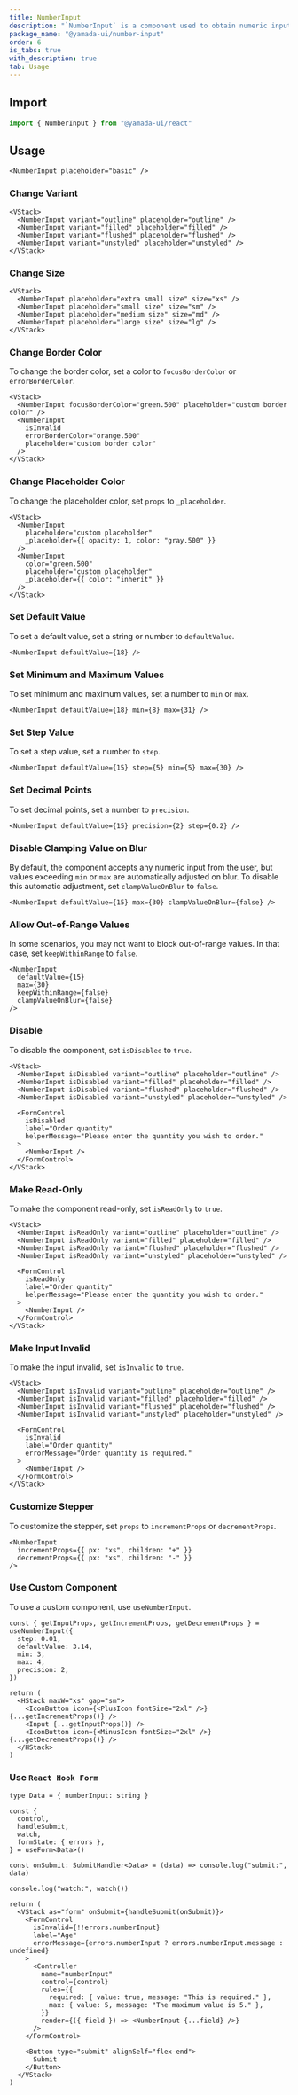 ```yaml
---
title: NumberInput
description: "`NumberInput` is a component used to obtain numeric input from the user."
package_name: "@yamada-ui/number-input"
order: 6
is_tabs: true
with_description: true
tab: Usage
---
```


## Import

```ts
import { NumberInput } from "@yamada-ui/react"
```

## Usage

```tsx
<NumberInput placeholder="basic" />
```

### Change Variant

```tsx
<VStack>
  <NumberInput variant="outline" placeholder="outline" />
  <NumberInput variant="filled" placeholder="filled" />
  <NumberInput variant="flushed" placeholder="flushed" />
  <NumberInput variant="unstyled" placeholder="unstyled" />
</VStack>
```

### Change Size

```tsx
<VStack>
  <NumberInput placeholder="extra small size" size="xs" />
  <NumberInput placeholder="small size" size="sm" />
  <NumberInput placeholder="medium size" size="md" />
  <NumberInput placeholder="large size" size="lg" />
</VStack>
```

### Change Border Color

To change the border color, set a color to `focusBorderColor` or `errorBorderColor`.

```tsx
<VStack>
  <NumberInput focusBorderColor="green.500" placeholder="custom border color" />
  <NumberInput
    isInvalid
    errorBorderColor="orange.500"
    placeholder="custom border color"
  />
</VStack>
```

### Change Placeholder Color

To change the placeholder color, set `props` to `_placeholder`.

```tsx
<VStack>
  <NumberInput
    placeholder="custom placeholder"
    _placeholder={{ opacity: 1, color: "gray.500" }}
  />
  <NumberInput
    color="green.500"
    placeholder="custom placeholder"
    _placeholder={{ color: "inherit" }}
  />
</VStack>
```

### Set Default Value

To set a default value, set a string or number to `defaultValue`.

```tsx
<NumberInput defaultValue={18} />
```

### Set Minimum and Maximum Values

To set minimum and maximum values, set a number to `min` or `max`.

```tsx
<NumberInput defaultValue={18} min={8} max={31} />
```

### Set Step Value

To set a step value, set a number to `step`.

```tsx
<NumberInput defaultValue={15} step={5} min={5} max={30} />
```

### Set Decimal Points

To set decimal points, set a number to `precision`.

```tsx
<NumberInput defaultValue={15} precision={2} step={0.2} />
```

### Disable Clamping Value on Blur

By default, the component accepts any numeric input from the user, but values exceeding `min` or `max` are automatically adjusted on blur. To disable this automatic adjustment, set `clampValueOnBlur` to `false`.

```tsx
<NumberInput defaultValue={15} max={30} clampValueOnBlur={false} />
```

### Allow Out-of-Range Values

In some scenarios, you may not want to block out-of-range values. In that case, set `keepWithinRange` to `false`.

```tsx
<NumberInput
  defaultValue={15}
  max={30}
  keepWithinRange={false}
  clampValueOnBlur={false}
/>
```

### Disable

To disable the component, set `isDisabled` to `true`.

```tsx
<VStack>
  <NumberInput isDisabled variant="outline" placeholder="outline" />
  <NumberInput isDisabled variant="filled" placeholder="filled" />
  <NumberInput isDisabled variant="flushed" placeholder="flushed" />
  <NumberInput isDisabled variant="unstyled" placeholder="unstyled" />

  <FormControl
    isDisabled
    label="Order quantity"
    helperMessage="Please enter the quantity you wish to order."
  >
    <NumberInput />
  </FormControl>
</VStack>
```

### Make Read-Only

To make the component read-only, set `isReadOnly` to `true`.

```tsx
<VStack>
  <NumberInput isReadOnly variant="outline" placeholder="outline" />
  <NumberInput isReadOnly variant="filled" placeholder="filled" />
  <NumberInput isReadOnly variant="flushed" placeholder="flushed" />
  <NumberInput isReadOnly variant="unstyled" placeholder="unstyled" />

  <FormControl
    isReadOnly
    label="Order quantity"
    helperMessage="Please enter the quantity you wish to order."
  >
    <NumberInput />
  </FormControl>
</VStack>
```

### Make Input Invalid

To make the input invalid, set `isInvalid` to `true`.

```tsx
<VStack>
  <NumberInput isInvalid variant="outline" placeholder="outline" />
  <NumberInput isInvalid variant="filled" placeholder="filled" />
  <NumberInput isInvalid variant="flushed" placeholder="flushed" />
  <NumberInput isInvalid variant="unstyled" placeholder="unstyled" />

  <FormControl
    isInvalid
    label="Order quantity"
    errorMessage="Order quantity is required."
  >
    <NumberInput />
  </FormControl>
</VStack>
```

### Customize Stepper

To customize the stepper, set `props` to `incrementProps` or `decrementProps`.

```tsx
<NumberInput
  incrementProps={{ px: "xs", children: "+" }}
  decrementProps={{ px: "xs", children: "-" }}
/>
```

### Use Custom Component

To use a custom component, use `useNumberInput`.

```tsx functional=true
const { getInputProps, getIncrementProps, getDecrementProps } = useNumberInput({
  step: 0.01,
  defaultValue: 3.14,
  min: 3,
  max: 4,
  precision: 2,
})

return (
  <HStack maxW="xs" gap="sm">
    <IconButton icon={<PlusIcon fontSize="2xl" />} {...getIncrementProps()} />
    <Input {...getInputProps()} />
    <IconButton icon={<MinusIcon fontSize="2xl" />} {...getDecrementProps()} />
  </HStack>
)
```

### Use `React Hook Form`

```tsx functional=true
type Data = { numberInput: string }

const {
  control,
  handleSubmit,
  watch,
  formState: { errors },
} = useForm<Data>()

const onSubmit: SubmitHandler<Data> = (data) => console.log("submit:", data)

console.log("watch:", watch())

return (
  <VStack as="form" onSubmit={handleSubmit(onSubmit)}>
    <FormControl
      isInvalid={!!errors.numberInput}
      label="Age"
      errorMessage={errors.numberInput ? errors.numberInput.message : undefined}
    >
      <Controller
        name="numberInput"
        control={control}
        rules={{
          required: { value: true, message: "This is required." },
          max: { value: 5, message: "The maximum value is 5." },
        }}
        render={({ field }) => <NumberInput {...field} />}
      />
    </FormControl>

    <Button type="submit" alignSelf="flex-end">
      Submit
    </Button>
  </VStack>
)
```
